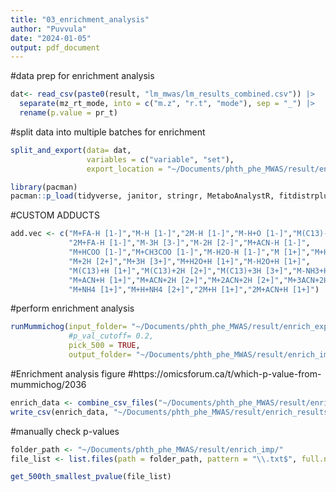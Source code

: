 ```yaml
---
title: "03_enrichment_analysis"
author: "Puvvula"
date: "2024-01-05"
output: pdf_document
---
```


#data prep for enrichment analysis
```r
dat<- read_csv(paste0(result, "lm_mwas/lm_results_combined.csv")) |>
  separate(mz_rt_mode, into = c("m.z", "r.t", "mode"), sep = "_") |>
  rename(p.value = pr_t)
```

#split data into multiple batches for enrichment
```r
split_and_export(data= dat,
                 variables = c("variable", "set"),
                 export_location = "~/Documents/phth_phe_MWAS/result/enrich_exp")
```

```r
library(pacman)
pacman::p_load(tidyverse, janitor, stringr, MetaboAnalystR, fitdistrplus, RJSONIO)
```

#CUSTOM ADDUCTS
```r
add.vec <- c("M+FA-H [1-]","M-H [1-]","2M-H [1-]","M-H+O [1-]","M(C13)-H [1-]",
             "2M+FA-H [1-]","M-3H [3-]","M-2H [2-]","M+ACN-H [1-]",
             "M+HCOO [1-]","M+CH3COO [1-]","M-H2O-H [1-]","M [1+]","M+H [1+]",
             "M+2H [2+]","M+3H [3+]","M+H2O+H [1+]","M-H2O+H [1+]",
             "M(C13)+H [1+]","M(C13)+2H [2+]","M(C13)+3H [3+]","M-NH3+H [1+]",
             "M+ACN+H [1+]","M+ACN+2H [2+]","M+2ACN+2H [2+]","M+3ACN+2H [2+]",
             "M+NH4 [1+]","M+H+NH4 [2+]","2M+H [1+]","2M+ACN+H [1+]")
```

#perform enrichment analysis
```r
runMummichog(input_folder= "~/Documents/phth_phe_MWAS/result/enrich_exp",
             #p_val_cutoff= 0.2,
             pick_500 = TRUE,
             output_folder= "~/Documents/phth_phe_MWAS/result/enrich_imp")
```

#Enrichment analysis figure
#https://omicsforum.ca/t/which-p-value-from-mummichog/2036
```r
enrich_data <- combine_csv_files("~/Documents/phth_phe_MWAS/result/enrich_imp")
write_csv(enrich_data, "~/Documents/phth_phe_MWAS/result/enrich_results_combined_march.csv")
```

#manually check p-values
```r
folder_path <- "~/Documents/phth_phe_MWAS/result/enrich_imp/"
file_list <- list.files(path = folder_path, pattern = "\\.txt$", full.names = TRUE)

get_500th_smallest_pvalue(file_list)
```



